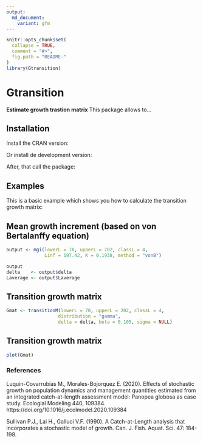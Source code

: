 ```yaml
---
output:
  md_document:
    variant: gfm
---
```


```r
knitr::opts_chunk$set(
  collapse = TRUE,
  comment = "#>",
  fig.path = "README-"
)
library(Gtransition)
```

# Gtransition

**Estimate growth trastion matrix**
This package allows to...


## Installation

Install the CRAN version:



Or install de development version:



After, that call the package:



## Examples

This is a basic example which shows you how to calculate the transition growth matrix:

## Mean growth increment (based on von Bertalanffy equation)

```r
output <- mgi(lowerL = 78, upperL = 202, classL = 4, 
              Linf = 197.42, K = 0.1938, method = "vonB")

output
delta    <- output$delta
Laverage <- output$Laverage
```


## Transition growth matrix
```r
Gmat <- transitionM(lowerL = 78, upperL = 202, classL = 4, 
                   distribution = "gamma", 
                   delta = delta, beta = 0.105, sigma = NULL)

```

## Transition growth matrix
```r
plot(Gmat)
```


### References
Luquin-Covarrubias M., Morales-Bojorquez E. (2020). Effects of stochastic growth on population dynamics and management quantities estimated from an integrated catch-at-length assessment model: Panopea globosa as case study. Ecologial Modeling 440, 109384. https://doi.org/10.1016/j.ecolmodel.2020.109384

Sullivan P.J., Lai H., Galluci V.F. (1990). A Catch-at-Length analysis that incorporates a stochastic model of growth. Can. J. Fish. Aquat. Sci. 47: 184-198.